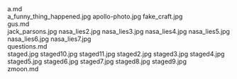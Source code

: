     
<div className="w-full md:max-w-[80rem] float-right italic">
	<MD_a_md />
	a.md
</div>
<PopImage className="w-full sm:w-[inherit] float-right clear-right sm:m-1 sm:ml-4" src={JPG_a_funny_thing_happened_jpg} alt="a_funny_thing_happened.jpg">
	a_funny_thing_happened.jpg
</PopImage>
<PopImage className="w-full sm:w-[inherit] float-left clear-left sm:m-1 sm:mr-4" src={JPG_apollo_photo_jpg} alt="apollo-photo.jpg">
	apollo-photo.jpg
</PopImage>
<PopImage className="w-full sm:w-[inherit] float-right clear-right sm:m-1 sm:ml-4" src={JPG_fake_craft_jpg} alt="fake_craft.jpg">
	fake_craft.jpg
</PopImage>
<div className="w-full md:max-w-[80rem] float-right italic">
	<MD_gus_md />
	gus.md
</div>
<PopImage className="w-full sm:w-[inherit] float-left clear-left sm:m-1 sm:mr-4" src={JPG_jack_parsons_jpg} alt="jack_parsons.jpg">
	jack_parsons.jpg
</PopImage>
<PopImage className="w-full sm:w-[inherit] float-right clear-right sm:m-1 sm:ml-4" src={JPG_nasa_lies2_jpg} alt="nasa_lies2.jpg">
	nasa_lies2.jpg
</PopImage>
<PopImage className="w-full sm:w-[inherit] float-left clear-left sm:m-1 sm:mr-4" src={JPG_nasa_lies3_jpg} alt="nasa_lies3.jpg">
	nasa_lies3.jpg
</PopImage>
<PopImage className="w-full sm:w-[inherit] float-right clear-right sm:m-1 sm:ml-4" src={JPG_nasa_lies4_jpg} alt="nasa_lies4.jpg">
	nasa_lies4.jpg
</PopImage>
<PopImage className="w-full sm:w-[inherit] float-left clear-left sm:m-1 sm:mr-4" src={JPG_nasa_lies5_jpg} alt="nasa_lies5.jpg">
	nasa_lies5.jpg
</PopImage>
<PopImage className="w-full sm:w-[inherit] float-right clear-right sm:m-1 sm:ml-4" src={JPG_nasa_lies6_jpg} alt="nasa_lies6.jpg">
	nasa_lies6.jpg
</PopImage>
<PopImage className="w-full sm:w-[inherit] float-left clear-left sm:m-1 sm:mr-4" src={JPG_nasa_lies7_jpg} alt="nasa_lies7.jpg">
	nasa_lies7.jpg
</PopImage>
<div className="w-full md:max-w-[80rem] float-right italic">
	<MD_questions_md />
	questions.md
</div>
<PopImage className="w-full sm:w-[inherit] float-right clear-right sm:m-1 sm:ml-4" src={JPG_staged_jpg} alt="staged.jpg">
	staged.jpg
</PopImage>
<PopImage className="w-full sm:w-[inherit] float-left clear-left sm:m-1 sm:mr-4" src={JPG_staged10_jpg} alt="staged10.jpg">
	staged10.jpg
</PopImage>
<PopImage className="w-full sm:w-[inherit] float-right clear-right sm:m-1 sm:ml-4" src={JPG_staged11_jpg} alt="staged11.jpg">
	staged11.jpg
</PopImage>
<PopImage className="w-full sm:w-[inherit] float-left clear-left sm:m-1 sm:mr-4" src={JPG_staged2_jpg} alt="staged2.jpg">
	staged2.jpg
</PopImage>
<PopImage className="w-full sm:w-[inherit] float-right clear-right sm:m-1 sm:ml-4" src={JPG_staged3_jpg} alt="staged3.jpg">
	staged3.jpg
</PopImage>
<PopImage className="w-full sm:w-[inherit] float-left clear-left sm:m-1 sm:mr-4" src={JPG_staged4_jpg} alt="staged4.jpg">
	staged4.jpg
</PopImage>
<PopImage className="w-full sm:w-[inherit] float-right clear-right sm:m-1 sm:ml-4" src={JPG_staged5_jpg} alt="staged5.jpg">
	staged5.jpg
</PopImage>
<PopImage className="w-full sm:w-[inherit] float-left clear-left sm:m-1 sm:mr-4" src={JPG_staged6_jpg} alt="staged6.jpg">
	staged6.jpg
</PopImage>
<PopImage className="w-full sm:w-[inherit] float-right clear-right sm:m-1 sm:ml-4" src={JPG_staged7_jpg} alt="staged7.jpg">
	staged7.jpg
</PopImage>
<PopImage className="w-full sm:w-[inherit] float-left clear-left sm:m-1 sm:mr-4" src={JPG_staged8_jpg} alt="staged8.jpg">
	staged8.jpg
</PopImage>
<PopImage className="w-full sm:w-[inherit] float-right clear-right sm:m-1 sm:ml-4" src={JPG_staged9_jpg} alt="staged9.jpg">
	staged9.jpg
</PopImage>
<div className="w-full md:max-w-[80rem] float-right italic">
	<MD_zmoon_md />
	zmoon.md
</div>
